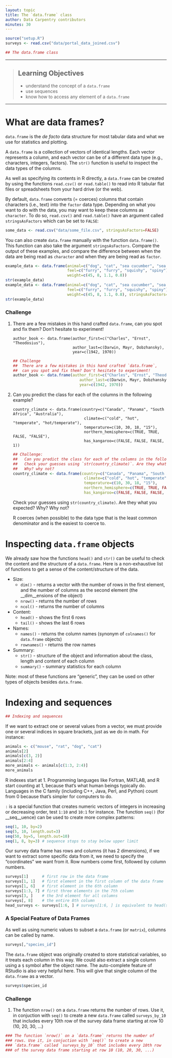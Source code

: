 ```yaml
---
layout: topic
title: The `data.frame` class
author: Data Carpentry contributors
minutes: 30
---
```


```r
source("setup.R")
surveys <- read.csv("data/portal_data_joined.csv")
```

```r
## The data.frame class
```

------------

> ## Learning Objectives
>
> * understand the concept of a `data.frame`
> * use sequences
> * know how to access any element of a `data.frame`

------------

# What are data frames?

`data.frame` is the _de facto_ data structure for most tabular data and what we
use for statistics and plotting.

A `data.frame` is a collection of vectors of identical lengths. Each vector
represents a column, and each vector can be of a different data type (e.g.,
characters, integers, factors). The `str()` function is useful to inspect the
data types of the columns.

As well as specifying its contents in R directly, a `data.frame` can be created by using the functions `read.csv()` or `read.table()` to read into R tabular flat files or spreadsheets from your hard drive (or the web).

By default, `data.frame` converts (= coerces) columns that contain characters
(i.e., text) into the `factor` data type. Depending on what you want to do with
the data, you may want to keep these columns as `character`. To do so,
`read.csv()` and `read.table()` have an argument called `stringsAsFactors` which
can be set to `FALSE`:

```r
some_data <- read.csv("data/some_file.csv", stringsAsFactors=FALSE)
```

<!--- talk about colClasses argument?, row names?  --->

You can also create `data.frame` manually with the function `data.frame()`. This
function can also take the argument `stringsAsFactors`. Compare the output of
these examples, and compare the difference between when the data are being read
as `character` and when they are being read as `factor`.

```r
example_data <- data.frame(animal=c("dog", "cat", "sea cucumber", "sea urchin"),
                           feel=c("furry", "furry", "squishy", "spiny"),
                           weight=c(45, 8, 1.1, 0.8))
str(example_data)
example_data <- data.frame(animal=c("dog", "cat", "sea cucumber", "sea urchin"),
                           feel=c("furry", "furry", "squishy", "spiny"),
                           weight=c(45, 8, 1.1, 0.8), stringsAsFactors=FALSE)
str(example_data)
```

### Challenge

1. There are a few mistakes in this hand crafted `data.frame`, can you spot and
fix them? Don't hesitate to experiment!

    ```
    author_book <- data.frame(author_first=c("Charles", "Ernst", "Theodosius"),
                              author_last=c(Darwin, Mayr, Dobzhansky),
                              year=c(1942, 1970))
    ```

   ```r
   ## Challenge
   ##  There are a few mistakes in this hand crafted `data.frame`,
   ##  can you spot and fix them? Don't hesitate to experiment!
   author_book <- data.frame(author_first=c("Charles", "Ernst", "Theodosius"),
                                author_last=c(Darwin, Mayr, Dobzhansky),
                                year=c(1942, 1970))
   ```

1. Can you predict the class for each of the columns in the following example?

    ```
    country_climate <- data.frame(country=c("Canada", "Panama", "South Africa", "Australia"),
                                   climate=c("cold", "hot", "temperate", "hot/temperate"),
                                   temperature=c(10, 30, 18, "15"),
                                   northern_hemisphere=c(TRUE, TRUE, FALSE, "FALSE"),
                                   has_kangaroo=c(FALSE, FALSE, FALSE, 1))
    ```


   ```r
   ## Challenge:
   ##   Can you predict the class for each of the columns in the following example?
   ##   Check your guesses using `str(country_climate)`. Are they what you expected?
   ##   Why? why not?
   country_climate <- data.frame(country=c("Canada", "Panama", "South Africa", "Australia"),
                                  climate=c("cold", "hot", "temperate", "hot/temperate"),
                                  temperature=c(10, 30, 18, "15"),
                                  northern_hemisphere=c(TRUE, TRUE, FALSE, "FALSE"),
                                  has_kangaroo=c(FALSE, FALSE, FALSE, 1))
   ```

     Check your guesses using `str(country_climate)`. Are they what you expected?
     Why? Why not? 

     R coerces (when possible) to the data type that is the least common
     denominator and is the easiest to coerce to.


# Inspecting `data.frame` objects

We already saw how the functions `head()` and `str()` can be useful to check the
content and the structure of a `data.frame`. Here is a non-exhaustive list of
functions to get a sense of the content/structure of the data.

* Size:
    * `dim()` - returns a vector with the number of rows in the first element, and
	  the number of columns as the second element (the __dim__ensions of the object)
    * `nrow()` - returns the number of rows
    * `ncol()` - returns the number of columns
* Content:
    * `head()` - shows the first 6 rows
    * `tail()` - shows the last 6 rows
* Names:
    * `names()` - returns the column names (synonym of `colnames()` for `data.frame`
	objects)
   * `rownames()` - returns the row names
* Summary:
   * `str()` - structure of the object and information about the class, length and
	content of  each column
   * `summary()` - summary statistics for each column

Note: most of these functions are "generic", they can be used on other types of
objects besides `data.frame`.

# Indexing and sequences

```r

## Indexing and sequences

```

If we want to extract one or several values from a vector, we must provide one
or several indices in square brackets, just as we do in math. For instance:

```r
animals <- c("mouse", "rat", "dog", "cat")
animals[2]
animals[c(3, 2)]
animals[2:4]
more_animals <- animals[c(1:3, 2:4)]
more_animals
```

R indexes start at 1. Programming languages like Fortran, MATLAB, and R start
counting at 1, because that's what human beings typically do. Languages in the C
family (including C++, Java, Perl, and Python) count from 0 because that's
simpler for computers to do.

`:` is a special function that creates numeric vectors of integers in increasing
or decreasing order, test `1:10` and `10:1` for instance. The function `seq()`
(for __seq__uence) can be used to create more complex patterns:

```r
seq(1, 10, by=2)
seq(5, 10, length.out=3)
seq(50, by=5, length.out=10)
seq(1, 8, by=3) # sequence stops to stay below upper limit
```

Our survey data frame has rows and columns (it has 2 dimensions), if we want to
extract some specific data from it, we need to specify the "coordinates" we want
from it. Row numbers come first, followed by column numbers.

```r
surveys[1]      # first row in the data frame
surveys[1, 1]   # first element in the first column of the data frame
surveys[1, 6]   # first element in the 6th column
surveys[1:3, 7] # first three elements in the 7th column
surveys[3, ]    # the 3rd element for all columns
surveys[, 8]    # the entire 8th column
head_surveys <- surveys[1:6, ] # surveys[1:6, ] is equivalent to head(surveys)
```

### A Special Feature of Data Frames
As well as using numeric values to subset a `data.frame` (or `matrix`), columns can be called by name.
```r
surveys[,"species_id"]
```

The `data.frame` object was originally created to store statistical variables, so it treats each column in this way.
We could also extract a single column using a `$` symbol after the object name.
The auto-complete feature of RStudio is also very helpful here.
This will give that single column of the `data.frame` as a vector.
```r
surveys$species_id
```


### Challenge

1. The function `nrow()` on a `data.frame` returns the number of rows. Use it,
   in conjuction with `seq()` to create a new `data.frame` called
   `surveys_by_10` that includes every 10th row of the survey data frame
   starting at row 10 (10, 20, 30, ...)

```r
### The function `nrow()` on a `data.frame` returns the number of
### rows. Use it, in conjuction with `seq()` to create a new
### `data.frame` called `surveys_by_10` that includes every 10th row
### of the survey data frame starting at row 10 (10, 20, 30, ...)
```

<!---
```r
surveys_by_10 <- surveys[seq(10, nrow(surveys), by=10), ]
```
--->
